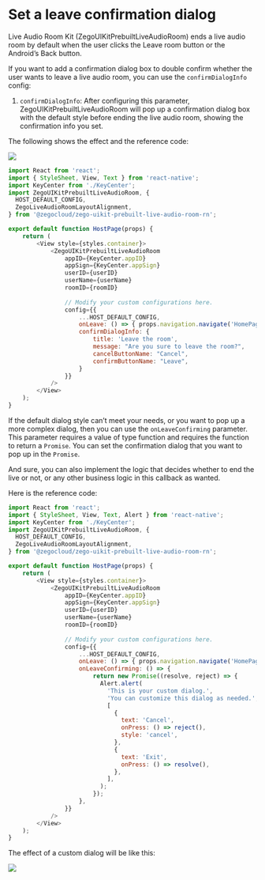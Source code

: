 # Set a leave confirmation dialog

Live Audio Room Kit (ZegoUIKitPrebuiltLiveAudioRoom) ends a live audio room by default when the user clicks the Leave room button or the Android’s Back button.

If you want to add a confirmation dialog box to double confirm whether the user wants to leave a live audio room, you can use the `confirmDialogInfo` config:

1. `confirmDialogInfo`: After configuring this parameter, ZegoUIKitPrebuiltLiveAudioRoom will pop up a confirmation dialog box with the default style before ending the live audio room, showing the confirmation info you set.

The following shows the effect and the reference code:

<div style={{width:"30%"}}>
  <Frame width="auto" height="auto" caption="">
      <img src="https://storage.zego.im/sdk-doc/Pics/ZegoUIKit/Flutter/audio_room/leave_confirmation.gif" />
  </Frame> 
</div>

```javascript
import React from 'react';
import { StyleSheet, View, Text } from 'react-native';
import KeyCenter from './KeyCenter';
import ZegoUIKitPrebuiltLiveAudioRoom, {
  HOST_DEFAULT_CONFIG,
  ZegoLiveAudioRoomLayoutAlignment,
} from '@zegocloud/zego-uikit-prebuilt-live-audio-room-rn';

export default function HostPage(props) {
    return (
        <View style={styles.container}>
            <ZegoUIKitPrebuiltLiveAudioRoom
                appID={KeyCenter.appID}
                appSign={KeyCenter.appSign}
                userID={userID}
                userName={userName}
                roomID={roomID}
                
                // Modify your custom configurations here.
                config={{
                    ...HOST_DEFAULT_CONFIG,
                    onLeave: () => { props.navigation.navigate('HomePage') },
                    confirmDialogInfo: {
                        title: 'Leave the room',
                        message: "Are you sure to leave the room?",
                        cancelButtonName: "Cancel",
                        confirmButtonName: "Leave",
                    }
                }}
            />
        </View>
    );
}
```


If the default dialog style can&rsquo;t meet your needs, or you want to pop up a more complex dialog, then you can use the `onLeaveConfirming` parameter. This parameter requires a value of type function and requires the function to return a `Promise`. You can set the confirmation dialog that you want to pop up in the `Promise`.

And sure, you can also implement the logic that decides whether to end the live or not, or any other business logic in this callback as wanted.

Here is the reference code:

```javascript
import React from 'react';
import { StyleSheet, View, Text, Alert } from 'react-native';
import KeyCenter from './KeyCenter';
import ZegoUIKitPrebuiltLiveAudioRoom, {
  HOST_DEFAULT_CONFIG,
  ZegoLiveAudioRoomLayoutAlignment,
} from '@zegocloud/zego-uikit-prebuilt-live-audio-room-rn';

export default function HostPage(props) {
    return (
        <View style={styles.container}>
            <ZegoUIKitPrebuiltLiveAudioRoom
                appID={KeyCenter.appID}
                appSign={KeyCenter.appSign}
                userID={userID}
                userName={userName}
                roomID={roomID}
                
                // Modify your custom configurations here.
                config={{
                    ...HOST_DEFAULT_CONFIG,
                    onLeave: () => { props.navigation.navigate('HomePage') },
                    onLeaveConfirming: () => {
                        return new Promise((resolve, reject) => {
                          Alert.alert(
                            'This is your custom dialog.',
                            'You can customize this dialog as needed.',
                            [
                              {
                                text: 'Cancel',
                                onPress: () => reject(),
                                style: 'cancel',
                              },
                              {
                                text: 'Exit',
                                onPress: () => resolve(),
                              },
                            ],
                          );
                        });
                    },
                }}
            />
        </View>
    );
}
```

The effect of a custom dialog will be like this: 

<div style={{width:"30%"}}>
  <Frame width="auto" height="auto" caption="">
    <img src="https://storage.zego.im/sdk-doc/Pics/ZegoUIKit/Flutter/audio_room/custom_confirm.gif" />
  </Frame>
</div>
